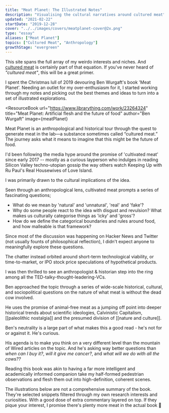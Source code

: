 ```yaml
---
title: "Meat Planet: The Illustrated Notes"
description: "Visualising the cultural narratives around cultured meat"
updated: "2021-02-22"
startDate: "2019-12-28"
cover: "../../images/covers/meatplanet-cover@2x.png"
type: "essay"
aliases: ["Meat Planet"]
topics: ["Cultured Meat", "Anthropology"]
growthStage: "evergreen"
---
```



<IntroParagraph>This site spans the full array of my weirdo interests and niches. And [cultured meat](https://en.wikipedia.org/wiki/Cultured_meat) is certainly part of that equation. If you've never heard of _"cultured meat"_, this will be a great primer.</IntroParagraph>

I spent the Christmas lull of <YearsAgo>2019</YearsAgo> devouring Ben Wurgaft's book 'Meat Planet'.
Needing an outlet for my over-enthusiasm for it, I started working through my notes and picking out the best themes and ideas to turn into a set of illustrated explorations.

<ResourceBook
	url="https://www.librarything.com/work/23264324"
	title="Meat Planet: Artificial flesh and the future of food"
	author="Ben Wurgaft"
	image={meatPlanet}
>

Meat Planet is an anthropological and historical tour through the quest to generate meat in the lab—a substance sometimes called “cultured meat.” The journey asks what it means to imagine that this might be the future of food.

</ResourceBook>

I'd been following the media hype around the promise of 'cultivated meat' since early <YearsAgo>2017</YearsAgo> -- mostly as a curious layperson who indulges in reading Silicon Valley techno-utopian gossip the way others watch Keeping Up with Ru Paul's Real Housewives of Love Island.

I was primarily drawn to the cultural implications of the idea.

Seen through an anthropological lens, cultivated meat prompts a series of fascinating questions;

- What do we mean by 'natural' and 'unnatural', 'real' and 'fake'?
- Why do some people react to the idea with disgust and revulsion? What makes us culturally categorise things as 'icky' and 'gross'?
- How do we define the categorical boundaries and rules around food, and how malleable is that framework?

Since most of the discussion was happening on Hacker News and Twitter (not usually founts of philosophical reflection), I didn't expect anyone to meaningfully explore these questions.

The chatter instead orbited around short-term technological viability, or time-to-market, or IPO stock price speculations of hypothetical products.

I was then thrilled to see an anthropologist & historian step into the ring among all the TED-talky-thought-leadering-VCs.

Ben approached the topic through a series of wide-scale historical, cultural, and sociopolitical questions on the nature of what meat is without the dead cow involved.

He uses the promise of animal-free meat as a jumping off point into deeper historical trends about scientific ideologies, Calvinistic Capitalism, [[paleolithic nostalgia]] and the presumed division of [[nature and culture]].

Ben's neutrality is a large part of what makes this a good read - he's not for or against it. He's curious.

His agenda is to make you think on a very different level than the mountain of Wired articles on the topic. And he's asking way better questions than _when can I buy it?_, _will it give me cancer?_, and _what will we do with all the cows??_

Reading this book was akin to having a far more intelligent and academically informed companion take my half-formed pedestrian observations and flesh them out into high-definition, coherent scenes.

The illustrations below are not a comprehensive summary of the book. They're selected snippets filtered through my own research interests and curiosities. With a good dose of extra commentary layered on top. If they pique your interest, I promise there's plenty more meat in the actual book <span>🍖</span>

<RemoteImage
	width="1200px"
	src="https://res.cloudinary.com/dxj9qr5gj/image/upload/c_scale,f_auto,q_auto:best,w_1200/v1623353999/maggieappleton.com/essays/meat-planet/OriginStoryLabMeat_1-Full_2x_gipupn_shrink_ct94tz.png"
	alt="In august of 2013, a research team led by pharmacologist  mark post made a piece of meat without killing an animal. They took a tiny sample of stem cells from the muscle tissue of  a living belgian blue cow, brought it into the lab, and placed it 'in virto' meaning under glass."
/>

<RemoteImage
	width="1200px"
	src="https://res.cloudinary.com/dxj9qr5gj/image/upload/c_scale,f_auto,q_auto:best,w_1200/v1623353998/maggieappleton.com/essays/meat-planet/LabMeatOrigin_Frame234_ruzewo_shrink_hhihom.png"
	alt="Then fed it a 'growth medium' – a solution made up of glucose, fats, salt,  amino acids, vitamins and minerals. The same nutrients it would receive inside a cow. After several months, the cells had multiplied enough to form a standard 40 gram burger patty."
/>

<RemoteImage
	width="1100px"
	src="https://res.cloudinary.com/dxj9qr5gj/image/upload/c_scale,f_auto,q_auto:best,w_1200/v1623353998/maggieappleton.com/essays/meat-planet/Paleominds_copy_fzzreh_shrink_hjim38.png"
	alt="There is a pervasive and widely unquestioned claim in popular culture that we have paleolithic minds. That we are mentally hardwired as some imaginary savannah dwelling protohuman whose taste for meat is 'original, innate, and natural to desire'"
/>

<RemoteImage
	width="1200px"
	src="https://res.cloudinary.com/dxj9qr5gj/image/upload/c_scale,f_auto,q_auto:best,w_1200/v1623354002/maggieappleton.com/essays/meat-planet/ReductiveSociobiology_Full_copy_ck0gv2_shrink_lnf0gp.png"
	alt="This claim is a classic example of reductive sociobiology – an ideology that evolutionary psychology attempts to explain all human behaviour and culture through"
/>

<RemoteImage
	width="1200px"
	src="https://res.cloudinary.com/dxj9qr5gj/image/upload/c_scale,f_auto,q_auto:best,w_1200/v1623354000/maggieappleton.com/essays/meat-planet/TechDisharmony_2x_ttigav_shrink_kw3vfy.png"
	alt="Our persistent desire to rediscover our biological condition speaks to the concern modern humanity is plagued by a lack of synchronicity between our bodies and their myriad artificial extensions"
/>

<RemoteImage
	width="1200px"
	src="https://res.cloudinary.com/dxj9qr5gj/image/upload/c_scale,f_auto,q_auto:best,w_1200/v1623353998/maggieappleton.com/essays/meat-planet/PaleoBarProsthetics_2x_iaw9cc_shrink_zbkbce.png"
	alt="The idea seems to be that our problems would be solved if we had better prostheses. Which leaves us attempting to realign ourselves with nature by ordering a dozen raw, vegan, gluten free, organic, free-range, non-gmo, naked paleo bars"
/>

<RemoteImage
	width="1200px"
	src="https://res.cloudinary.com/dxj9qr5gj/image/upload/c_scale,f_auto,q_auto:best,w_1200/v1623353998/maggieappleton.com/essays/meat-planet/IndustrialMeat_lsln54_shrink_wr4cia.png"
	alt="Everything about modern meat returns us to this notion of disharmony. We are all well versed in the story of industrial animal agriculture. We maintain a polluting, dangerous meat production system"
/>

<RemoteImage
	width="1200px"
	src="https://res.cloudinary.com/dxj9qr5gj/image/upload/c_scale,f_auto,q_auto:best,w_1200/v1623354000/maggieappleton.com/essays/meat-planet/Unfathomable_Meat-Part2_euirvx_shrink_otolaa.png"
	alt="These systems allow an unprecedentedly large human population to consume an unprecedentedly large amount of animal flesh per capita per annum"
/>

<RemoteImage
	width="1100px"
	src="https://res.cloudinary.com/dxj9qr5gj/image/upload/c_scale,f_auto,q_auto:best,w_1200/v1623354000/maggieappleton.com/essays/meat-planet/Unfathomable_Meat_1_y0fqkd_shrink_r5tkdl.png"
	alt="The network of technologies making this possible includes government subsidies and regulations, consolidated corporate agro-businesses, optimised supply chains, breeding systems, and specialised marketplaces"
/>

<RemoteImage
	width="1100px"
	src="https://res.cloudinary.com/dxj9qr5gj/image/upload/c_scale,f_auto,q_auto:best,w_1200/v1623353999/maggieappleton.com/essays/meat-planet/JesusMeat_OG_ofts8d_shrink_bjnljb.png"
	alt="It is within this horror show that the cultivated meat industry has positioned itself as the bright, shiny solution. The saviour of meat come to bless us with its perfect mix of morality and untapped profit"
/>
